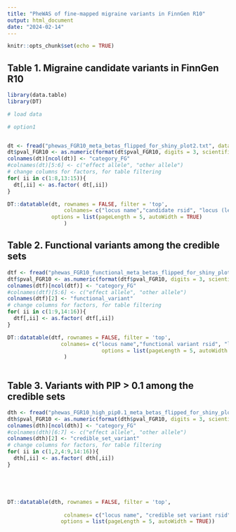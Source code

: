 ```yaml
---
title: "PheWAS of fine-mapped migraine variants in FinnGen R10"
output: html_document
date: "2024-02-14"
---
```


```r
knitr::opts_chunk$set(echo = TRUE)
```


## Table 1. Migraine candidate variants in FinnGen R10
```r
library(data.table)
library(DT)

# load data

# option1


dt <- fread("phewas_FGR10_meta_betas_flipped_for_shiny_plot2.txt", data.table=F)
dt$pval_FGR10 <- as.numeric(format(dt$pval_FGR10, digits = 3, scientific = 5))
colnames(dt)[ncol(dt)] <- "category_FG"
#colnames(dt)[5:6] <- c("effect allele", "other allele")
# change columns for factors, for table filtering
for( ii in c(1:8,13:15)){
  dt[,ii] <- as.factor( dt[,ii])
}

DT::datatable(dt, rownames = FALSE, filter = 'top',
                  colnames= c("locus name","candidate rsid", "locus (lead rsid)","chr" ,"position","effect allele", "other allele" ,"nearest genes", "beta (FGR10)", "beta (migraine)", "pval (FGR10)", "pval (migraine)", "phenocode (FGR10)", "phenotype", "category (FG)"),
              options = list(pageLength = 5, autoWidth = TRUE)
                  )

```



## Table 2. Functional variants among the credible sets


```r

dtf <- fread("phewas_FGR10_functional_meta_betas_flipped_for_shiny_plot2.txt", data.table=F)
dtf$pval_FGR10 <- as.numeric(format(dtf$pval_FGR10, digits = 3, scientific = 5))
colnames(dtf)[ncol(dtf)] <- "category_FG"
#colnames(dtf)[5:6] <- c("effect allele", "other allele")
colnames(dtf)[2] <- "functional_variant"
# change columns for factors, for table filtering
for( ii in c(1:9,14:16)){
  dtf[,ii] <- as.factor( dtf[,ii])
}

DT::datatable(dtf, rownames = FALSE, filter = 'top',
                 colnames= c("locus name","functional variant rsid", "locus (lead rsid)","chr" ,"position","effect allele", "other allele","function (VEP)" ,"gene", "beta (FGR10)", "beta (migraine)", "pval (FGR10)", "pval (migraine)", "phenocode (FGR10)", "phenotype", "category (FG)"),
                              options = list(pageLength = 5, autoWidth = TRUE)
                  )
    

```



## Table 3. Variants with PIP > 0.1 among the credible sets

```r



dth <- fread("phewas_FGR10_high_pip0.1_meta_betas_flipped_for_shiny_plot2.txt", data.table=F)
dth$pval_FGR10 <- as.numeric(format(dth$pval_FGR10, digits = 3, scientific = 5))
colnames(dth)[ncol(dth)] <- "category_FG"
#colnames(dth)[6:7] <- c("effect allele", "other allele")
colnames(dth)[2] <- "credible_set_variant"
# change columns for factors, for table filtering
for( ii in c(1,2,4:9,14:16)){
  dth[,ii] <- as.factor( dth[,ii])
}





DT::datatable(dth, rownames = FALSE, filter = 'top',
              
                  colnames= c("locus name", "credible set variant rsid","PIP credible set variant" ,"locus (lead rsid)","chr" ,"position","effect allele", "other allele", "nearest genes", "beta (FGR10)", "beta (migraine)", "pval (FGR10)", "pval (migraine)", "phenocode (FGR10)", "phenotype", "category (FG)"),
                 options = list(pageLength = 5, autoWidth = TRUE))

```

